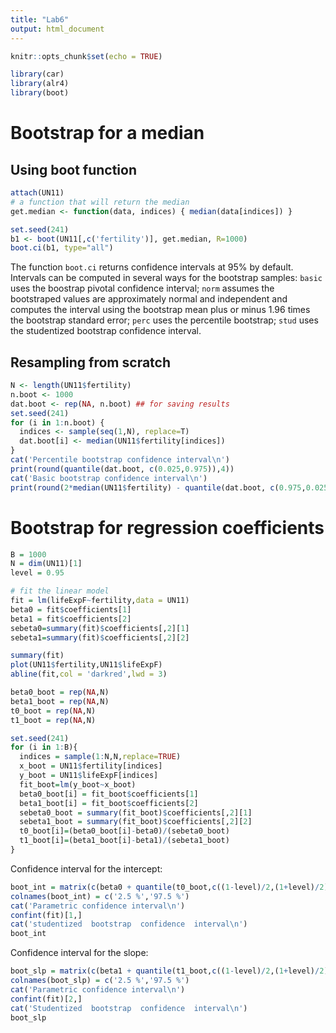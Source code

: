 ---
title: "Lab6"
output: html_document
---

```{r setup, include=FALSE}
knitr::opts_chunk$set(echo = TRUE)
```

```{r, include=FALSE}
library(car)
library(alr4)
library(boot)
```

# Bootstrap for a median

## Using boot function
```{r message=FALSE, warning=FALSE}
attach(UN11)
# a function that will return the median
get.median <- function(data, indices) { median(data[indices]) }

set.seed(241)
b1 <- boot(UN11[,c('fertility')], get.median, R=1000) 
boot.ci(b1, type="all")
```

The function `boot.ci` returns confidence intervals at 95\% by default. Intervals can be computed in several ways for the bootstrap samples: `basic` uses the boostrap pivotal confidence interval; `norm` assumes the bootstraped values are approximately normal and independent and computes the interval using the bootstrap mean plus or minus 1.96 times the bootstrap standard error; `perc` uses the percentile bootstrap; `stud`  uses the studentized  bootstrap  confidence  interval.

## Resampling from scratch
```{r}
N <- length(UN11$fertility)
n.boot <- 1000
dat.boot <- rep(NA, n.boot) ## for saving results
set.seed(241)
for (i in 1:n.boot) {
  indices <- sample(seq(1,N), replace=T) 
  dat.boot[i] <- median(UN11$fertility[indices])
}
cat('Percentile bootstrap confidence interval\n')
print(round(quantile(dat.boot, c(0.025,0.975)),4))
cat('Basic bootstrap confidence interval\n')
print(round(2*median(UN11$fertility) - quantile(dat.boot, c(0.975,0.025)),4))
```


# Bootstrap for regression coefficients

```{r}
B = 1000
N = dim(UN11)[1]
level = 0.95

# fit the linear model
fit = lm(lifeExpF~fertility,data = UN11)
beta0 = fit$coefficients[1]
beta1 = fit$coefficients[2]
sebeta0=summary(fit)$coefficients[,2][1]
sebeta1=summary(fit)$coefficients[,2][2]

summary(fit)
plot(UN11$fertility,UN11$lifeExpF)
abline(fit,col = 'darkred',lwd = 3)
```

```{r}
beta0_boot = rep(NA,N)
beta1_boot = rep(NA,N)
t0_boot = rep(NA,N)
t1_boot = rep(NA,N)

set.seed(241)
for (i in 1:B){
  indices = sample(1:N,N,replace=TRUE)
  x_boot = UN11$fertility[indices]
  y_boot = UN11$lifeExpF[indices]
  fit_boot=lm(y_boot~x_boot)
  beta0_boot[i] = fit_boot$coefficients[1]
  beta1_boot[i] = fit_boot$coefficients[2]
  sebeta0_boot = summary(fit_boot)$coefficients[,2][1]
  sebeta1_boot = summary(fit_boot)$coefficients[,2][2]
  t0_boot[i]=(beta0_boot[i]-beta0)/(sebeta0_boot)
  t1_boot[i]=(beta1_boot[i]-beta1)/(sebeta1_boot)
}

```

Confidence interval for the intercept:
```{r}
boot_int = matrix(c(beta0 + quantile(t0_boot,c((1-level)/2,(1+level)/2))*sebeta0),ncol = 2)
colnames(boot_int) = c('2.5 %','97.5 %')
cat('Parametric confidence interval\n')
confint(fit)[1,]
cat('studentized  bootstrap  confidence  interval\n')
boot_int
```

Confidence interval for the slope:
```{r}
boot_slp = matrix(c(beta1 + quantile(t1_boot,c((1-level)/2,(1+level)/2))*sebeta1),ncol = 2)
colnames(boot_slp) = c('2.5 %','97.5 %')
cat('Parametric confidence interval\n')
confint(fit)[2,]
cat('Studentized  bootstrap  confidence  interval\n')
boot_slp
```